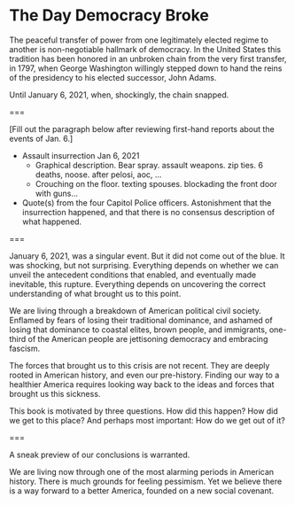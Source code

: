 # The Day Democracy Broke

The peaceful transfer of power from one legitimately elected regime to another is non-negotiable hallmark of democracy.
In the United States this tradition has been honored in an unbroken chain from the very first transfer, in 1797, when George Washington willingly stepped down to hand the reins of the presidency to his elected successor, John Adams.

Until January 6, 2021, when, shockingly, the chain snapped.

===

[Fill out the paragraph below after reviewing first-hand reports about the events of Jan. 6.]

* Assault insurrection Jan 6, 2021
  - Graphical description. Bear spray. assault weapons. zip ties. 6 deaths, noose. after pelosi, aoc, ...
  - Crouching on the floor. texting spouses. blockading the front door with guns...
* Quote(s) from the four Capitol Police officers. Astonishment that the insurrection happened, and that there is no consensus description of what happened.

===

January 6, 2021, was a singular event. But it did not come out of the blue. It was shocking, but not surprising. Everything depends on whether we can unveil the antecedent conditions that enabled, and eventually made inevitable, this rupture. Everything depends on uncovering the correct understanding of what brought us to this point.

We are living through a breakdown of American political civil society. Enflamed by fears of losing their traditional dominance, and ashamed of losing that dominance to coastal elites, brown people, and immigrants, one-third of the American people are jettisoning democracy and embracing fascism. 

The forces that brought us to this crisis are not recent. They are deeply rooted in American history, and even our pre-history. Finding our way to a healthier America requires looking way back to the ideas and forces that brought us this sickness.

This book is motivated by three questions. How did this happen? How did we get to this place? And perhaps most important: How do we get out of it?

===

A sneak preview of our conclusions is warranted. 

We are living now through one of the most alarming periods in American history. There is much grounds for feeling pessimism. Yet we believe there is a way forward to a better America, founded on a new social covenant.